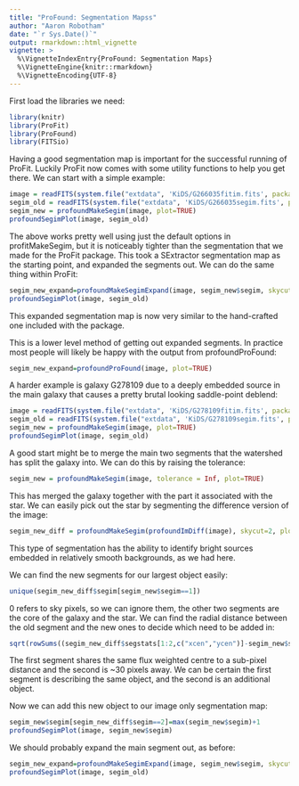 ```yaml
---
title: "ProFound: Segmentation Mapss"
author: "Aaron Robotham"
date: "`r Sys.Date()`"
output: rmarkdown::html_vignette
vignette: >
  %\VignetteIndexEntry{ProFound: Segmentation Maps}
  %\VignetteEngine{knitr::rmarkdown}
  %\VignetteEncoding{UTF-8}
---
```


First load the libraries we need:

```r
library(knitr)
library(ProFit)
library(ProFound)
library(FITSio)
```

Having a good segmentation map is important for the successful running of ProFit. Luckily ProFit now comes with some utility functions to help you get there. We can start with a simple example:

```r
image = readFITS(system.file("extdata", 'KiDS/G266035fitim.fits', package="ProFit"))$imDat
segim_old = readFITS(system.file("extdata", 'KiDS/G266035segim.fits', package="ProFit"))$imDat
segim_new = profoundMakeSegim(image, plot=TRUE)
profoundSegimPlot(image, segim_old)
```

The above works pretty well using just the default options in profitMakeSegim, but it is noticeably tighter than the segmentation that we made for the ProFit package. This took a SExtractor segmentation map as the starting point, and expanded the segments out. We can do the same thing within ProFit:

```r
segim_new_expand=profoundMakeSegimExpand(image, segim_new$segim, skycut=-1, expandsigma=5, dim=c(31,31), expand=1, plot=TRUE)
profoundSegimPlot(image, segim_old)
```

This expanded segmentation map is now very similar to the hand-crafted one included with the package.

This is a lower level method of getting out expanded segments. In practice most people will likely be happy with the output from profoundProFound:

```r
segim_new_expand=profoundProFound(image, plot=TRUE)
```

A harder example is galaxy G278109 due to a deeply embedded source in the main galaxy that causes a pretty brutal looking saddle-point deblend:

```r
image = readFITS(system.file("extdata", 'KiDS/G278109fitim.fits', package="ProFit"))$imDat
segim_old = readFITS(system.file("extdata", 'KiDS/G278109segim.fits', package="ProFit"))$imDat
segim_new = profoundMakeSegim(image, plot=TRUE)
profoundSegimPlot(image, segim_old)
```

A good start might be to merge the main two segments that the watershed has split the galaxy into. We can do this by raising the tolerance:

```r
segim_new = profoundMakeSegim(image, tolerance = Inf, plot=TRUE)
```

This has merged the galaxy together with the part it associated with the star. We can easily pick out the star by segmenting the difference version of the image:

```r
segim_new_diff = profoundMakeSegim(profoundImDiff(image), skycut=2, plot=TRUE)
```

This type of segmentation has the ability to identify bright sources embedded in relatively smooth backgrounds, as we had here.

We can find the new segments for our largest object easily:

```r
unique(segim_new_diff$segim[segim_new$segim==1])
```

0 refers to sky pixels, so we can ignore them, the other two segments are the core of the galaxy and the star. We can find the radial distance between the old segment and the new ones to decide which need to be added in:

```r
sqrt(rowSums((segim_new_diff$segstats[1:2,c("xcen","ycen")]-segim_new$segstats[c(1,1),c("xcen","ycen")])^2))
```

The first segment shares the same flux weighted centre to a sub-pixel distance and the second is ~30 pixels away. We can be certain the first segment is describing the same object, and the second is an additional object.

Now we can add this new object to our image only segmentation map:

```r
segim_new$segim[segim_new_diff$segim==2]=max(segim_new$segim)+1
profoundSegimPlot(image, segim_new$segim)
```

We should probably expand the main segment out, as before:

```r
segim_new_expand=profoundMakeSegimExpand(image, segim_new$segim, skycut=-1, expandsigma=5, dim=c(31,31), expand=1, plot=TRUE)
profoundSegimPlot(image, segim_old)
```